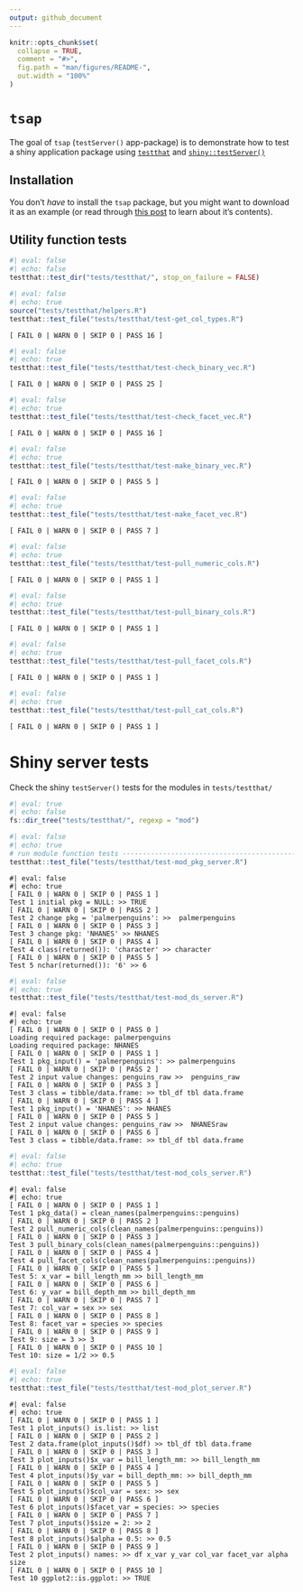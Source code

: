 ```yaml
---
output: github_document
---
```


<!-- README.md is generated from README.Rmd. Please edit that file -->

```r
knitr::opts_chunk$set(
  collapse = TRUE,
  comment = "#>",
  fig.path = "man/figures/README-",
  out.width = "100%"
)
```

# `tsap`

<!-- badges: start -->

<!-- badges: end -->

The goal of `tsap` (`testServer()` app-package) is to demonstrate how to test a shiny application package using [`testthat`](https://testthat.r-lib.org/) and [`shiny::testServer()`](https://search.r-project.org/CRAN/refmans/shiny/html/testServer.html)

## Installation

You don't *have* to install the `tsap` package, but you might want to download it as an example (or read through [this post](https://mjfrigaard.github.io/posts/test-shiny-p2/) to learn about it's contents).

## Utility function tests

```r
#| eval: false
#| echo: false
testthat::test_dir("tests/testthat/", stop_on_failure = FALSE)
```

```r
#| eval: false
#| echo: true
source("tests/testthat/helpers.R")
testthat::test_file("tests/testthat/test-get_col_types.R")
```

```         
[ FAIL 0 | WARN 0 | SKIP 0 | PASS 16 ]
```

```r
#| eval: false
#| echo: true
testthat::test_file("tests/testthat/test-check_binary_vec.R")
```

```         
[ FAIL 0 | WARN 0 | SKIP 0 | PASS 25 ]
```

```r
#| eval: false
#| echo: true
testthat::test_file("tests/testthat/test-check_facet_vec.R")
```

```         
[ FAIL 0 | WARN 0 | SKIP 0 | PASS 16 ]
```

```r
#| eval: false
#| echo: true
testthat::test_file("tests/testthat/test-make_binary_vec.R")
```

```         
[ FAIL 0 | WARN 0 | SKIP 0 | PASS 5 ]
```

```r
#| eval: false
#| echo: true
testthat::test_file("tests/testthat/test-make_facet_vec.R")
```

```         
[ FAIL 0 | WARN 0 | SKIP 0 | PASS 7 ]
```

```r
#| eval: false
#| echo: true
testthat::test_file("tests/testthat/test-pull_numeric_cols.R")
```

```         
[ FAIL 0 | WARN 0 | SKIP 0 | PASS 1 ]
```

```r
#| eval: false
#| echo: true
testthat::test_file("tests/testthat/test-pull_binary_cols.R")
```

```         
[ FAIL 0 | WARN 0 | SKIP 0 | PASS 1 ]
```

```r
#| eval: false
#| echo: true
testthat::test_file("tests/testthat/test-pull_facet_cols.R")
```

```         
[ FAIL 0 | WARN 0 | SKIP 0 | PASS 1 ]
```

```r
#| eval: false
#| echo: true
testthat::test_file("tests/testthat/test-pull_cat_cols.R")
```

```         
[ FAIL 0 | WARN 0 | SKIP 0 | PASS 1 ]
```

# Shiny server tests

Check the shiny `testServer()` tests for the modules in `tests/testthat/`

```r
#| eval: true
#| echo: false
fs::dir_tree("tests/testthat/", regexp = "mod")
```

```r
#| eval: false
#| echo: true
# run module function tests -----------------------------------------------
testthat::test_file("tests/testthat/test-mod_pkg_server.R")
```

```verbatim
#| eval: false
#| echo: true
[ FAIL 0 | WARN 0 | SKIP 0 | PASS 1 ]
Test 1 initial pkg = NULL: >> TRUE 
[ FAIL 0 | WARN 0 | SKIP 0 | PASS 2 ]
Test 2 change pkg = 'palmerpenguins': >>  palmerpenguins 
[ FAIL 0 | WARN 0 | SKIP 0 | PASS 3 ]
Test 3 change pkg: 'NHANES' >> NHANES 
[ FAIL 0 | WARN 0 | SKIP 0 | PASS 4 ]
Test 4 class(returned()): 'character' >> character 
[ FAIL 0 | WARN 0 | SKIP 0 | PASS 5 ]
Test 5 nchar(returned()): '6' >> 6
```

```r
#| eval: false
#| echo: true
testthat::test_file("tests/testthat/test-mod_ds_server.R")
```

```verbatim
#| eval: false
#| echo: true
[ FAIL 0 | WARN 0 | SKIP 0 | PASS 0 ]
Loading required package: palmerpenguins
Loading required package: NHANES
[ FAIL 0 | WARN 0 | SKIP 0 | PASS 1 ]
Test 1 pkg_input() = 'palmerpenguins': >> palmerpenguins 
[ FAIL 0 | WARN 0 | SKIP 0 | PASS 2 ]
Test 2 input value changes: penguins_raw >>  penguins_raw 
[ FAIL 0 | WARN 0 | SKIP 0 | PASS 3 ]
Test 3 class = tibble/data.frame: >> tbl_df tbl data.frame 
[ FAIL 0 | WARN 0 | SKIP 0 | PASS 4 ]
Test 1 pkg_input() = 'NHANES': >> NHANES 
[ FAIL 0 | WARN 0 | SKIP 0 | PASS 5 ]
Test 2 input value changes: penguins_raw >>  NHANESraw 
[ FAIL 0 | WARN 0 | SKIP 0 | PASS 6 ]
Test 3 class = tibble/data.frame: >> tbl_df tbl data.frame 
```

```r
#| eval: false
#| echo: true
testthat::test_file("tests/testthat/test-mod_cols_server.R")
```

```verbatim
#| eval: false
#| echo: true
[ FAIL 0 | WARN 0 | SKIP 0 | PASS 1 ]
Test 1 pkg_data() = clean_names(palmerpenguins::penguins) 
[ FAIL 0 | WARN 0 | SKIP 0 | PASS 2 ]
Test 2 pull_numeric_cols(clean_names(palmerpenguins::penguins)) 
[ FAIL 0 | WARN 0 | SKIP 0 | PASS 3 ]
Test 3 pull_binary_cols(clean_names(palmerpenguins::penguins)) 
[ FAIL 0 | WARN 0 | SKIP 0 | PASS 4 ]
Test 4 pull_facet_cols(clean_names(palmerpenguins::penguins)) 
[ FAIL 0 | WARN 0 | SKIP 0 | PASS 5 ]
Test 5: x_var = bill_length_mm >> bill_length_mm 
[ FAIL 0 | WARN 0 | SKIP 0 | PASS 6 ]
Test 6: y_var = bill_depth_mm >> bill_depth_mm 
[ FAIL 0 | WARN 0 | SKIP 0 | PASS 7 ]
Test 7: col_var = sex >> sex 
[ FAIL 0 | WARN 0 | SKIP 0 | PASS 8 ]
Test 8: facet_var = species >> species 
[ FAIL 0 | WARN 0 | SKIP 0 | PASS 9 ]
Test 9: size = 3 >> 3 
[ FAIL 0 | WARN 0 | SKIP 0 | PASS 10 ]
Test 10: size = 1/2 >> 0.5 
```

```r
#| eval: false
#| echo: true
testthat::test_file("tests/testthat/test-mod_plot_server.R")
```

```verbatim
#| eval: false
#| echo: true
[ FAIL 0 | WARN 0 | SKIP 0 | PASS 1 ]
Test 1 plot_inputs() is.list: >> list 
[ FAIL 0 | WARN 0 | SKIP 0 | PASS 2 ]
Test 2 data.frame(plot_inputs()$df) >> tbl_df tbl data.frame 
[ FAIL 0 | WARN 0 | SKIP 0 | PASS 3 ]
Test 3 plot_inputs()$x_var = bill_length_mm: >> bill_length_mm 
[ FAIL 0 | WARN 0 | SKIP 0 | PASS 4 ]
Test 4 plot_inputs()$y_var = bill_depth_mm: >> bill_depth_mm 
[ FAIL 0 | WARN 0 | SKIP 0 | PASS 5 ]
Test 5 plot_inputs()$col_var = sex: >> sex 
[ FAIL 0 | WARN 0 | SKIP 0 | PASS 6 ]
Test 6 plot_inputs()$facet_var = species: >> species 
[ FAIL 0 | WARN 0 | SKIP 0 | PASS 7 ]
Test 7 plot_inputs()$size = 2: >> 2 
[ FAIL 0 | WARN 0 | SKIP 0 | PASS 8 ]
Test 8 plot_inputs()$alpha = 0.5: >> 0.5 
[ FAIL 0 | WARN 0 | SKIP 0 | PASS 9 ]
Test 2 plot_inputs() names: >> df x_var y_var col_var facet_var alpha size 
[ FAIL 0 | WARN 0 | SKIP 0 | PASS 10 ]
Test 10 ggplot2::is.ggplot: >> TRUE 
```
